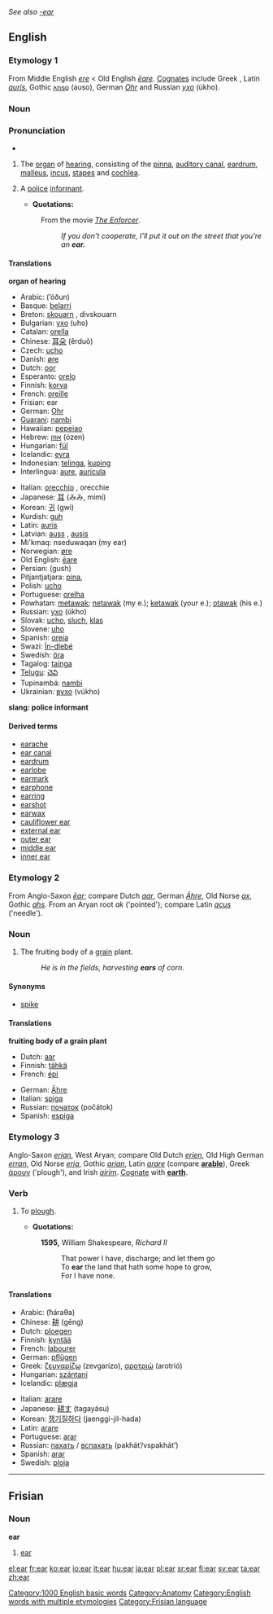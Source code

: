 ''See also [[-ear]]''
==English==

===Etymology 1===
From Middle English ''[[ere]]'' < Old English ''[[eare|ēare]]''. [[Cognate]]s include Greek {{Unicode|[[οῦς]]}}, Latin ''[[auris]]'', Gothic [[𐌰𐌿𐍃𐍉]] (auso), German ''[[Ohr]]'' and Russian ''[[ухо]]'' (úkho).

===Noun===
{{wikipedia}}
[[Category:1000 English basic words]]
[[Category:Anatomy]]
{{en-noun|ear|ears}}

===Pronunciation===
* {{audio|en-ca-ear.ogg|(Canadian)}}

#{{countable}} The [[organ]] of [[hearing]], consisting of the [[pinna]], [[auditory canal]], [[eardrum]], [[malleus]], [[incus]], [[stapes]] and [[cochlea]].
#{{countable}} {{slang}} A [[police]] [[informant]]. 
#*'''Quotations:'''
#:From the movie ''[[w:The Enforcer|The Enforcer]]''.
#::''If you don’t cooperate, I’ll put it out on the street that you’re an '''ear.''''' 


====Translations====
'''organ of hearing'''
{{top}}
*Arabic: {{ARchar|[[أذن]]}} (’óðun) {{f}}
*Basque: [[belarri]]
*Breton: [[skouarn]] {{f}}, divskouarn {{p}}
*Bulgarian: [[ухо]] (uho) {{n}}
*Catalan: [[orella]] {{f}}
*Chinese: [[耳朵]] (ěrduǒ)
*Czech: [[ucho]]
*Danish: [[øre]]
*Dutch: [[oor]] {{n}}
*Esperanto: [[orelo]]
*Finnish: [[korva]]
*French: [[oreille]] {{f}}
*Frisian: ear
*German: [[Ohr]] {{n}}
*[[Guarani]]: [[nambi]]
*Hawaiian: [[pepeiao]]
*Hebrew: [[אוזן]] (ózen) {{f}}
*Hungarian: [[fül]]
*Icelandic: [[eyra]]
*Indonesian: [[telinga]], [[kuping]]
*Interlingua: [[aure]], [[auricula]]
{{mid}}
*Italian: [[orecchio]] {{m}}, orecchie {{p}}
*Japanese: [[耳]] (みみ, mimí)
*Korean: [[귀]] (gwi)
*Kurdish: [[guh]]
*Latin: [[auris]] {{f}}
*Latvian: [[auss]] {{f}} {{s}}, [[ausis]] {{f}} {{p}}
*Mi'kmaq: nseduwaqan (my ear)
*Norwegian: [[øre]]
*Old English: [[eare|ēare]]
*Persian: {{FAchar|[[گوش]]}} (gush)
*Pitjantjatjara: [[pina]], {{Unicode|[[anpiṟi]]}}
*Polish: [[ucho]] {{n}}
*Portuguese: [[orelha]] {{f}}
*Powhatan: [[metawak]]; [[netawak]] (my e.); [[ketawak]] (your e.); [[otawak]] (his e.)
*Russian: [[ухо]] (úkho) {{n}}
*Slovak: [[ucho]], [[sluch]], [[klas]]
*Slovene: [[uho]] {{n}}
*Spanish: [[oreja]] {{f}}
*Swazi: [[Ín-dlebé]] {{n}}
*Swedish: [[öra]] {{n}}
*Tagalog: [[tainga]]
*[[Telugu]]: [[చెవి]]
*Tupinambá: [[nambi]]
*Ukrainian: [[вухо]] (vúkho) {{n}}
{{bottom}}

'''slang: police informant'''
<!--Note: add SLANG terms to this table, where these exist-->
{{top}}
{{mid}}
{{bottom}}

==== Derived terms ====
* [[earache]]
* [[ear canal]]
* [[eardrum]]
* [[earlobe]]
* [[earmark]]
* [[earphone]]
* [[earring]]
* [[earshot]]
* [[earwax]]
* [[cauliflower ear]]
* [[external ear]]
* [[outer ear]]
* [[middle ear]]
* [[inner ear]]

===Etymology 2===
From Anglo-Saxon ''[[ēar]]''; compare Dutch ''[[aar]]'', German ''[[Ähre]]'', Old Norse ''[[ax#Old Norse|ax]]'', Gothic ''[[ahs]]''. From an Aryan root ''ak'' ('pointed'); compare Latin ''[[acus]]'' ('needle').

===Noun===
{{en-noun|ear|ears}}

#{{countable}} The fruiting body of a [[grain]] plant.
#:''He is in the fields, harvesting '''ears''' of corn.''

====Synonyms====
*[[spike]]

====Translations====

'''fruiting body of a grain plant'''
{{top}}
*Dutch: [[aar]] {{m}}
*Finnish: [[tähkä]]
*French: [[épi]] {{m}}
{{mid}}
*German: [[Ähre]] {{f}}
*Italian: [[spiga]] {{f}}
*Russian: [[початок]] (počátok) {{m}}
*Spanish: [[espiga]] {{f}}
{{bottom}}

===Etymology 3===
Anglo-Saxon ''[[erian]]'', West Aryan; compare Old Dutch ''[[erien]]'', Old High German ''[[erran]]'', Old Norse ''[[erja]]'', Gothic ''[[arjan]]'', Latin ''[[arare]]'' (compare '''[[arable]]'''), Greek [[άρουν]] ('plough'), and Irish ''[[airim]]''. [[Cognate]] with '''[[earth]]'''.

===Verb===
{{en-verb|ear|ears|eared|eared|earing}}

# {{archaic}}  To [[plough]].
#*'''Quotations:'''
#:'''1595,''' William Shakespeare, ''Richard II''
#:: That power I have, discharge; and let them go
#:: To '''ear''' the land that hath some hope to grow,
#:: For I have none.

====Translations====
{{top}}
*Arabic: {{ARchar|[[حرث]]}} (ħáraθa)
*Chinese: [[耕]] (gēng)
*Dutch: [[ploegen]]
*Finnish: [[kyntää]]
*French: [[labourer]]
*German: [[pflügen]]
*Greek: [[ζευγαρίζω]] (zevgarízo), [[αροτριώ]] (arotrió)
*Hungarian: [[szántani]]
*Icelandic: [[plægja]]
{{mid}}
*Italian: [[arare]]
*Japanese: [[耕す]] (tagayásu)
*Korean: [[쟁기질하다]] (jaenggi-jil-hada)
*Latin: [[arare]]
*Portuguese: [[arar]]
*Russian: [[пахать]] / [[вспахать]] (pakhát’/vspakhát’)
*Spanish: [[arar]]
*Swedish: [[ploja]]
{{bottom}}

[[Category:English words with multiple etymologies]]


----

==Frisian==
===Noun===
'''ear'''

#[[ear]]

[[Category:Frisian language]]

[[el:ear]]
[[fr:ear]]
[[ko:ear]]
[[io:ear]]
[[it:ear]]
[[hu:ear]]
[[ja:ear]]
[[pl:ear]]
[[sr:ear]]
[[fi:ear]]
[[sv:ear]]
[[ta:ear]]
[[zh:ear]]